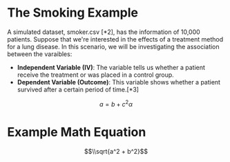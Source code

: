 # The Smoking Example 
A simulated dataset, smoker.csv [*2], has the information of 10,000 patients. Suppose that we're interested in the effects of a treatment method for a lung disease. In this scenario, we will be investigating the association between the varaibles:

* **Independent Variable (IV)**: The variable tells us whether a patient receive the treatment or was placed in a control group.
* **Dependent Variable (Outcome)**: This variable shows whether a patient survived after a certain period of time.[*3]

$$a = b + c^2 \alpha$$

# Example Math Equation
$$\\sqrt{a^2 + b^2}$$
